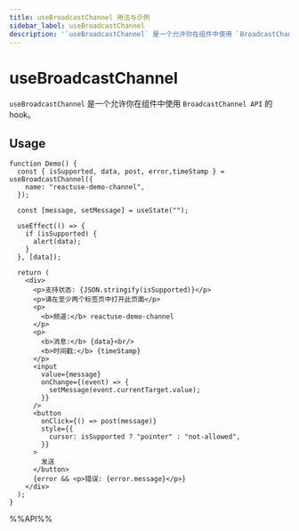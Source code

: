 ```yaml
---
title: useBroadcastChannel 用法与示例
sidebar_label: useBroadcastChannel
description: '`useBroadcastChannel` 是一个允许你在组件中使用 `BroadcastChannel API` 的 hook。 本文介绍其用法、最佳实践与代码示例。'
---
```

# useBroadcastChannel

`useBroadcastChannel` 是一个允许你在组件中使用 `BroadcastChannel API` 的 hook。

## Usage

```tsx live
function Demo() {
  const { isSupported, data, post, error,timeStamp } = useBroadcastChannel({
    name: "reactuse-demo-channel",
  });

  const [message, setMessage] = useState("");

  useEffect(() => {
    if (isSupported) {
      alert(data);
    }
  }, [data]);

  return (
    <div>
      <p>支持状态: {JSON.stringify(isSupported)}</p>
      <p>请在至少两个标签页中打开此页面</p>
      <p>
        <b>频道:</b> reactuse-demo-channel
      </p>
      <p>
        <b>消息:</b> {data}<br/>
        <b>时间戳:</b> {timeStamp}
      </p>
      <input
        value={message}
        onChange={(event) => {
          setMessage(event.currentTarget.value);
        }}
      />
      <button
        onClick={() => post(message)}
        style={{
          cursor: isSupported ? "pointer" : "not-allowed",
        }}
      >
        发送
      </button>
      {error && <p>错误: {error.message}</p>}
    </div>
  );
}
```

%%API%%
